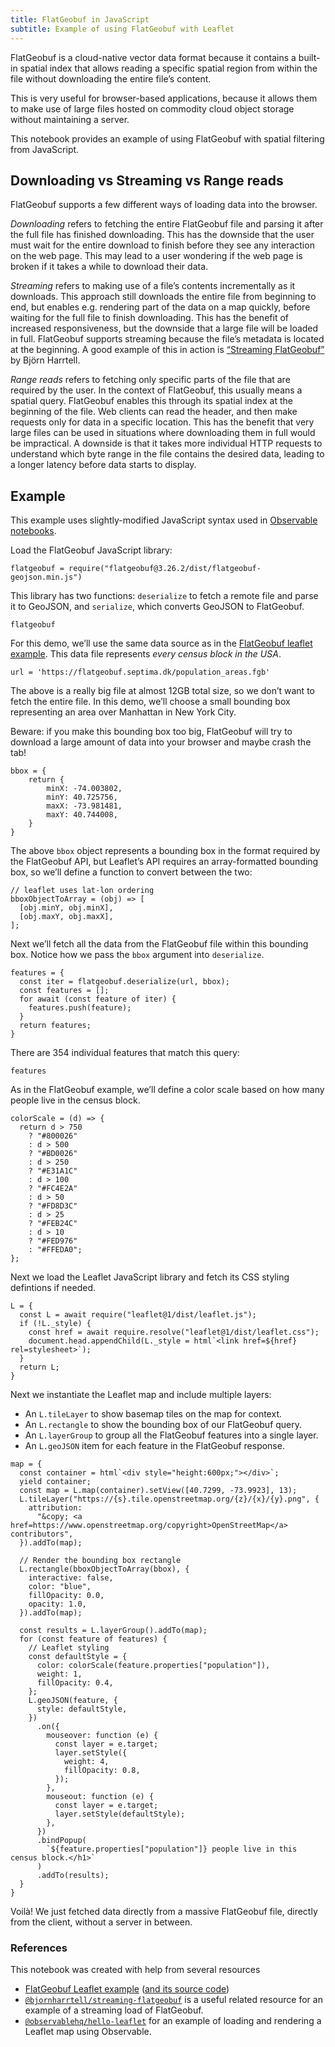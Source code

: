 ```yaml
---
title: FlatGeobuf in JavaScript
subtitle: Example of using FlatGeobuf with Leaflet
---
```


FlatGeobuf is a cloud-native vector data format because it contains a built-in spatial index that allows reading a specific spatial region from within the file without downloading the entire file's content.

This is very useful for browser-based applications, because it allows them to make use of large files hosted on commodity cloud object storage without maintaining a server.

This notebook provides an example of using FlatGeobuf with spatial filtering from JavaScript.

## Downloading vs Streaming vs Range reads

FlatGeobuf supports a few different ways of loading data into the browser.

_Downloading_ refers to fetching the entire FlatGeobuf file and parsing it after the full file has finished downloading. This has the downside that the user must wait for the entire download to finish before they see any interaction on the web page. This may lead to a user wondering if the web page is broken if it takes a while to download their data.

_Streaming_ refers to making use of a file's contents incrementally as it downloads. This approach still downloads the entire file from beginning to end, but enables e.g. rendering part of the data on a map quickly, before waiting for the full file to finish downloading. This has the benefit of increased responsiveness, but the downside that a large file will be loaded in full. FlatGeobuf supports streaming because the file's metadata is located at the beginning. A good example of this in action is ["Streaming FlatGeobuf"](https://observablehq.com/@bjornharrtell/streaming-flatgeobuf) by Björn Harrtell.

_Range reads_ refers to fetching only specific parts of the file that are required by the user. In the context of FlatGeobuf, this usually means a spatial query. FlatGeobuf enables this through its spatial index at the beginning of the file. Web clients can read the header, and then make requests only for data in a specific location. This has the benefit that very large files can be used in situations where downloading them in full would be impractical. A downside is that it takes more individual HTTP requests to understand which byte range in the file contains the desired data, leading to a longer latency before data starts to display.

## Example

This example uses slightly-modified JavaScript syntax used in [Observable notebooks](https://observablehq.com/).

Load the FlatGeobuf JavaScript library:

```ojs
flatgeobuf = require("flatgeobuf@3.26.2/dist/flatgeobuf-geojson.min.js")
```

This library has two functions: `deserialize` to fetch a remote file and parse it to GeoJSON, and `serialize`, which converts GeoJSON to FlatGeobuf.

```ojs
flatgeobuf
```

For this demo, we'll use the same data source as in the [FlatGeobuf leaflet example](https://flatgeobuf.org/examples/leaflet/large.html). This data file represents _every census block in the USA_.

```ojs
url = 'https://flatgeobuf.septima.dk/population_areas.fgb'
```

The above is a really big file at almost 12GB total size, so we don't want to fetch the entire file. In this demo, we'll choose a small bounding box representing an area over Manhattan in New York City.

Beware: if you make this bounding box too big, FlatGeobuf will try to download a large amount of data into your browser and maybe crash the tab!

```ojs
bbox = {
    return {
        minX: -74.003802,
        minY: 40.725756,
        maxX: -73.981481,
        maxY: 40.744008,
    }
}
```

The above `bbox` object represents a bounding box in the format required by the FlatGeobuf API, but Leaflet's API requires an array-formatted bounding box, so we'll define a function to convert between the two:

```ojs
// leaflet uses lat-lon ordering
bboxObjectToArray = (obj) => [
  [obj.minY, obj.minX],
  [obj.maxY, obj.maxX],
];
```

Next we'll fetch all the data from the FlatGeobuf file within this bounding box. Notice how we pass the `bbox` argument into `deserialize`.

```ojs
features = {
  const iter = flatgeobuf.deserialize(url, bbox);
  const features = [];
  for await (const feature of iter) {
    features.push(feature);
  }
  return features;
}
```

There are 354 individual features that match this query:

```ojs
features
```

As in the FlatGeobuf example, we'll define a color scale based on how many people live in the census block.

```ojs
colorScale = (d) => {
  return d > 750
    ? "#800026"
    : d > 500
    ? "#BD0026"
    : d > 250
    ? "#E31A1C"
    : d > 100
    ? "#FC4E2A"
    : d > 50
    ? "#FD8D3C"
    : d > 25
    ? "#FEB24C"
    : d > 10
    ? "#FED976"
    : "#FFEDA0";
};
```

Next we load the Leaflet JavaScript library and fetch its CSS styling defintions if needed.

```ojs
L = {
  const L = await require("leaflet@1/dist/leaflet.js");
  if (!L._style) {
    const href = await require.resolve("leaflet@1/dist/leaflet.css");
    document.head.appendChild(L._style = html`<link href=${href} rel=stylesheet>`);
  }
  return L;
}
```

Next we instantiate the Leaflet map and include multiple layers:

- An `L.tileLayer` to show basemap tiles on the map for context.
- An `L.rectangle` to show the bounding box of our FlatGeobuf query.
- An `L.layerGroup` to group all the FlatGeobuf features into a single layer.
- An `L.geoJSON` item for each feature in the FlatGeobuf response.

```ojs
map = {
  const container = html`<div style="height:600px;"></div>`;
  yield container;
  const map = L.map(container).setView([40.7299, -73.9923], 13);
  L.tileLayer("https://{s}.tile.openstreetmap.org/{z}/{x}/{y}.png", {
    attribution:
      "&copy; <a href=https://www.openstreetmap.org/copyright>OpenStreetMap</a> contributors",
  }).addTo(map);

  // Render the bounding box rectangle
  L.rectangle(bboxObjectToArray(bbox), {
    interactive: false,
    color: "blue",
    fillOpacity: 0.0,
    opacity: 1.0,
  }).addTo(map);

  const results = L.layerGroup().addTo(map);
  for (const feature of features) {
    // Leaflet styling
    const defaultStyle = {
      color: colorScale(feature.properties["population"]),
      weight: 1,
      fillOpacity: 0.4,
    };
    L.geoJSON(feature, {
      style: defaultStyle,
    })
      .on({
        mouseover: function (e) {
          const layer = e.target;
          layer.setStyle({
            weight: 4,
            fillOpacity: 0.8,
          });
        },
        mouseout: function (e) {
          const layer = e.target;
          layer.setStyle(defaultStyle);
        },
      })
      .bindPopup(
        `${feature.properties["population"]} people live in this census block.</h1>`
      )
      .addTo(results);
  }
}
```

Voilà! We just fetched data directly from a massive FlatGeobuf file, directly from the client, without a server in between.

### References

This notebook was created with help from several resources

- [FlatGeobuf Leaflet example](https://flatgeobuf.org/examples/leaflet/large.html) ([and its source code](https://github.com/flatgeobuf/flatgeobuf/blob/master/examples/leaflet/large.html))
- [`@bjornharrtell/streaming-flatgeobuf`](https://observablehq.com/@bjornharrtell/streaming-flatgeobuf) is a useful related resource for an example of a streaming load of FlatGeobuf.
- [`@observablehq/hello-leaflet`](https://observablehq.com/@observablehq/hello-leaflet) for an example of loading and rendering a Leaflet map using Observable.

